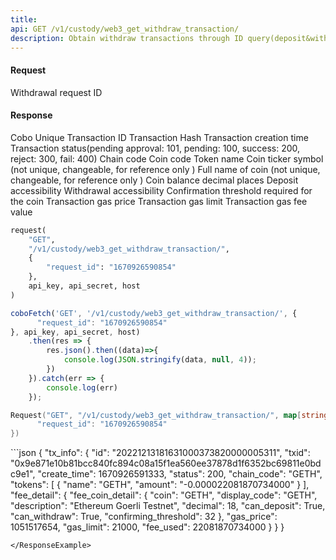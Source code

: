 ```yaml
---
title: 
api: GET /v1/custody/web3_get_withdraw_transaction/ 
description: Obtain withdraw transactions through ID query(deposit&withdraw) 
---
```

#### Request 

<ParamField body="request_id" type="String" required>Withdrawal request ID</ParamField> 

#### Response 

<ResponseField name="id" type="String" >Cobo Unique Transaction ID</ResponseField> 
<ResponseField name="txid" type="String" >Transaction Hash</ResponseField> 
<ResponseField name="create_time" type="Int" >Transaction creation time</ResponseField> 
<ResponseField name="status" type="Int" >Transaction status(pending approval: 101, pending: 100, success: 200, reject: 300, fail: 400)</ResponseField> 
<ResponseField name="chain_code" type="String" >Chain code</ResponseField> 
<ResponseField name="coin" type="String" >Coin code</ResponseField> 
<ResponseField name="name" type="String" >Token name</ResponseField> 
<ResponseField name="display_code" type="String" >Coin ticker symbol (not unique, changeable, for reference only )</ResponseField> 
<ResponseField name="description" type="String" >Full name of coin (not unique, changeable, for reference only )</ResponseField> 
<ResponseField name="decimal" type="String" >Coin balance decimal places</ResponseField> 
<ResponseField name="can_deposit" type="String" >Deposit accessibility</ResponseField> 
<ResponseField name="can_withdraw" type="String" >Withdrawal accessibility</ResponseField> 
<ResponseField name="confirming_threshold" type="String" >Confirmation threshold required for the coin</ResponseField> 
<ResponseField name="gas_price" type="String" >Transaction gas price</ResponseField> 
<ResponseField name="gas_limit" type="String" >Transaction gas limit</ResponseField> 
<ResponseField name="fee_used" type="String" >Transaction gas fee value</ResponseField> 
<RequestExample>
```python Python
request(
    "GET",
    "/v1/custody/web3_get_withdraw_transaction/",
    {
        "request_id": "1670926590854"
    },
    api_key, api_secret, host
)
```
```javascript JavaScript
coboFetch('GET', '/v1/custody/web3_get_withdraw_transaction/', {
      "request_id": "1670926590854"
}, api_key, api_secret, host)
    .then(res => {
        res.json().then((data)=>{
            console.log(JSON.stringify(data, null, 4));
        })
    }).catch(err => {
        console.log(err)
    });
```
```go Go
Request("GET", "/v1/custody/web3_get_withdraw_transaction/", map[string]string{
      "request_id": "1670926590854"
})
```
</RequestExample>

<ResponseExample>
```json
{
  "tx_info": {
    "id": "20221213181631000373820000005311",
    "txid": "0x9e871e10b81bcc840fc894c08a15f1ea560ee37878d1f6352bc69811e0bdc9e1",
    "create_time": 1670926591333,
    "status": 200,
    "chain_code": "GETH",
    "tokens": [
      {
        "name": "GETH",
        "amount": "-0.000022081870734000"
      }
    ],
    "fee_detail": {
      "fee_coin_detail": {
        "coin": "GETH",
        "display_code": "GETH",
        "description": "Ethereum Goerli Testnet",
        "decimal": 18,
        "can_deposit": True,
        "can_withdraw": True,
        "confirming_threshold": 32
      },
      "gas_price": 1051517654,
      "gas_limit": 21000,
      "fee_used": 22081870734000
    }
  }
}

```
</ResponseExample>
